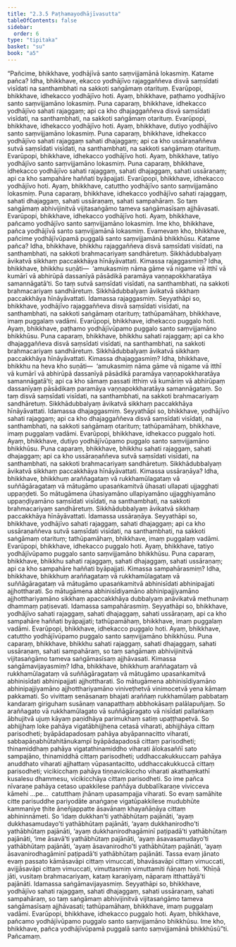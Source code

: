 ```yaml
---
title: "2.3.5 Paṭhamayodhājīvasutta"
tableOfContents: false
sidebar:
  order: 6
type: "tipitaka"
basket: "su"
book: "a5"
---
```



<DynamicBreadcrumb />

<Division number="75" book="a5">

<Paragraph number="459" book="a5">
“Pañcime, bhikkhave, yodhājīvā santo saṃvijjamānā lokasmiṃ. Katame pañca? Idha, bhikkhave, ekacco yodhājīvo rajaggaññeva disvā saṃsīdati visīdati na santhambhati na sakkoti saṅgāmaṃ otarituṃ. Evarūpopi, bhikkhave, idhekacco yodhājīvo hoti. Ayaṃ, bhikkhave, paṭhamo yodhājīvo santo saṃvijjamāno lokasmiṃ.
</Paragraph>

<Paragraph number="460" book="a5">
Puna caparaṃ, bhikkhave, idhekacco yodhājīvo sahati rajaggaṃ; api ca kho dhajaggaññeva disvā saṃsīdati visīdati, na santhambhati, na sakkoti saṅgāmaṃ otarituṃ. Evarūpopi, bhikkhave, idhekacco yodhājīvo hoti. Ayaṃ, bhikkhave, dutiyo yodhājīvo santo saṃvijjamāno lokasmiṃ.
</Paragraph>

<Paragraph number="461" book="a5">
Puna caparaṃ, bhikkhave, idhekacco yodhājīvo sahati rajaggaṃ sahati dhajaggaṃ; api ca kho ussāraṇaññeva sutvā saṃsīdati visīdati, na santhambhati, na sakkoti saṅgāmaṃ otarituṃ. Evarūpopi, bhikkhave, idhekacco yodhājīvo hoti. Ayaṃ, bhikkhave, tatiyo yodhājīvo santo saṃvijjamāno lokasmiṃ.
</Paragraph>

<Paragraph number="462" book="a5">
Puna caparaṃ, bhikkhave, idhekacco yodhājīvo sahati rajaggaṃ, sahati dhajaggaṃ, sahati ussāraṇaṃ; api ca kho sampahāre haññati byāpajjati. Evarūpopi, bhikkhave, idhekacco yodhājīvo hoti. Ayaṃ, bhikkhave, catuttho yodhājīvo santo saṃvijjamāno lokasmiṃ.
</Paragraph>

<Paragraph number="463" book="a5">
Puna caparaṃ, bhikkhave, idhekacco yodhājīvo sahati rajaggaṃ, sahati dhajaggaṃ, sahati ussāraṇaṃ, sahati sampahāraṃ. So taṃ saṅgāmaṃ abhivijinitvā vijitasaṅgāmo tameva saṅgāmasīsaṃ ajjhāvasati. Evarūpopi, bhikkhave, idhekacco yodhājīvo hoti. Ayaṃ, bhikkhave, pañcamo yodhājīvo santo saṃvijjamāno lokasmiṃ. Ime kho, bhikkhave, pañca yodhājīvā santo saṃvijjamānā lokasmiṃ.
</Paragraph>

<Paragraph number="464" book="a5">
Evamevaṃ kho, bhikkhave, pañcime yodhājīvūpamā puggalā santo saṃvijjamānā bhikkhūsu. Katame pañca? Idha, bhikkhave, bhikkhu rajaggaññeva disvā saṃsīdati visīdati, na santhambhati, na sakkoti brahmacariyaṃ sandhāretuṃ. Sikkhādubbalyaṃ āvikatvā sikkhaṃ paccakkhāya hīnāyāvattati. Kimassa rajaggasmiṃ? Idha, bhikkhave, bhikkhu suṇāti—  ‘amukasmiṃ nāma gāme vā nigame vā itthī vā kumārī vā abhirūpā dassanīyā pāsādikā paramāya vaṇṇapokkharatāya samannāgatā’ti. So taṃ sutvā saṃsīdati visīdati, na santhambhati, na sakkoti brahmacariyaṃ sandhāretuṃ. Sikkhādubbalyaṃ āvikatvā sikkhaṃ paccakkhāya hīnāyāvattati. Idamassa rajaggasmiṃ.
</Paragraph>

<Paragraph number="465" book="a5">
Seyyathāpi so, bhikkhave, yodhājīvo rajaggaññeva disvā saṃsīdati visīdati, na santhambhati, na sakkoti saṅgāmaṃ otarituṃ; tathūpamāhaṃ, bhikkhave, imaṃ puggalaṃ vadāmi. Evarūpopi, bhikkhave, idhekacco puggalo hoti. Ayaṃ, bhikkhave, paṭhamo yodhājīvūpamo puggalo santo saṃvijjamāno bhikkhūsu.
</Paragraph>

<Paragraph number="466" book="a5">
Puna caparaṃ, bhikkhave, bhikkhu sahati rajaggaṃ; api ca kho dhajaggaññeva disvā saṃsīdati visīdati, na santhambhati, na sakkoti brahmacariyaṃ sandhāretuṃ. Sikkhādubbalyaṃ āvikatvā sikkhaṃ paccakkhāya hīnāyāvattati. Kimassa dhajaggasmiṃ? Idha, bhikkhave, bhikkhu na heva kho suṇāti—  ‘amukasmiṃ nāma gāme vā nigame vā itthī vā kumārī vā abhirūpā dassanīyā pāsādikā paramāya vaṇṇapokkharatāya samannāgatā’ti; api ca kho sāmaṃ passati itthiṃ vā kumāriṃ vā abhirūpaṃ dassanīyaṃ pāsādikaṃ paramāya vaṇṇapokkharatāya samannāgataṃ. So taṃ disvā saṃsīdati visīdati, na santhambhati, na sakkoti brahmacariyaṃ sandhāretuṃ. Sikkhādubbalyaṃ āvikatvā sikkhaṃ paccakkhāya hīnāyāvattati. Idamassa dhajaggasmiṃ.
</Paragraph>

<Paragraph number="467" book="a5">
Seyyathāpi so, bhikkhave, yodhājīvo sahati rajaggaṃ; api ca kho dhajaggaññeva disvā saṃsīdati visīdati, na santhambhati, na sakkoti saṅgāmaṃ otarituṃ; tathūpamāhaṃ, bhikkhave, imaṃ puggalaṃ vadāmi. Evarūpopi, bhikkhave, idhekacco puggalo hoti. Ayaṃ, bhikkhave, dutiyo yodhājīvūpamo puggalo santo saṃvijjamāno bhikkhūsu.
</Paragraph>

<Paragraph number="468" book="a5">
Puna caparaṃ, bhikkhave, bhikkhu sahati rajaggaṃ, sahati dhajaggaṃ; api ca kho ussāraṇaññeva sutvā saṃsīdati visīdati, na santhambhati, na sakkoti brahmacariyaṃ sandhāretuṃ. Sikkhādubbalyaṃ āvikatvā sikkhaṃ paccakkhāya hīnāyāvattati. Kimassa ussāraṇāya? Idha, bhikkhave, bhikkhuṃ araññagataṃ vā rukkhamūlagataṃ vā suññāgāragataṃ vā mātugāmo upasaṅkamitvā ūhasati ullapati ujjagghati uppaṇḍeti. So mātugāmena ūhasiyamāno ullapiyamāno ujjagghiyamāno uppaṇḍiyamāno saṃsīdati visīdati, na santhambhati, na sakkoti brahmacariyaṃ sandhāretuṃ. Sikkhādubbalyaṃ āvikatvā sikkhaṃ paccakkhāya hīnāyāvattati. Idamassa ussāraṇāya.
</Paragraph>

<Paragraph number="469" book="a5">
Seyyathāpi so, bhikkhave, yodhājīvo sahati rajaggaṃ, sahati dhajaggaṃ; api ca kho ussāraṇaññeva sutvā saṃsīdati visīdati, na santhambhati, na sakkoti saṅgāmaṃ otarituṃ; tathūpamāhaṃ, bhikkhave, imaṃ puggalaṃ vadāmi. Evarūpopi, bhikkhave, idhekacco puggalo hoti. Ayaṃ, bhikkhave, tatiyo yodhājīvūpamo puggalo santo saṃvijjamāno bhikkhūsu.
</Paragraph>

<Paragraph number="470" book="a5">
Puna caparaṃ, bhikkhave, bhikkhu sahati rajaggaṃ, sahati dhajaggaṃ, sahati ussāraṇaṃ; api ca kho sampahāre haññati byāpajjati. Kimassa sampahārasmiṃ? Idha, bhikkhave, bhikkhuṃ araññagataṃ vā rukkhamūlagataṃ vā suññāgāragataṃ vā mātugāmo upasaṅkamitvā abhinisīdati abhinipajjati ajjhottharati. So mātugāmena abhinisīdiyamāno abhinipajjiyamāno ajjhotthariyamāno sikkhaṃ apaccakkhāya dubbalyaṃ anāvikatvā methunaṃ dhammaṃ paṭisevati. Idamassa sampahārasmiṃ.
</Paragraph>

<Paragraph number="471" book="a5">
Seyyathāpi so, bhikkhave, yodhājīvo sahati rajaggaṃ, sahati dhajaggaṃ, sahati ussāraṇaṃ, api ca kho sampahāre haññati byāpajjati; tathūpamāhaṃ, bhikkhave, imaṃ puggalaṃ vadāmi. Evarūpopi, bhikkhave, idhekacco puggalo hoti. Ayaṃ, bhikkhave, catuttho yodhājīvūpamo puggalo santo saṃvijjamāno bhikkhūsu.
</Paragraph>

<Paragraph number="472" book="a5">
Puna caparaṃ, bhikkhave, bhikkhu sahati rajaggaṃ, sahati dhajaggaṃ, sahati ussāraṇaṃ, sahati sampahāraṃ, so taṃ saṅgāmaṃ abhivijinitvā vijitasaṅgāmo tameva saṅgāmasīsaṃ ajjhāvasati. Kimassa saṅgāmavijayasmiṃ? Idha, bhikkhave, bhikkhuṃ araññagataṃ vā rukkhamūlagataṃ vā suññāgāragataṃ vā mātugāmo upasaṅkamitvā abhinisīdati abhinipajjati ajjhottharati. So mātugāmena abhinisīdiyamāno abhinipajjiyamāno ajjhotthariyamāno viniveṭhetvā vinimocetvā yena kāmaṃ pakkamati. So vivittaṃ senāsanaṃ bhajati araññaṃ rukkhamūlaṃ pabbataṃ kandaraṃ giriguhaṃ susānaṃ vanapatthaṃ abbhokāsaṃ palālapuñjaṃ.
</Paragraph>

<Paragraph number="473" book="a5">
So araññagato vā rukkhamūlagato vā suññāgāragato vā nisīdati pallaṅkaṃ ābhujitvā ujuṃ kāyaṃ paṇidhāya parimukhaṃ satiṃ upaṭṭhapetvā. So abhijjhaṃ loke pahāya vigatābhijjhena cetasā viharati, abhijjhāya cittaṃ parisodheti; byāpādapadosaṃ pahāya abyāpannacitto viharati, sabbapāṇabhūtahitānukampī byāpādapadosā cittaṃ parisodheti; thinamiddhaṃ pahāya vigatathinamiddho viharati ālokasaññī sato sampajāno, thinamiddhā cittaṃ parisodheti; uddhaccakukkuccaṃ pahāya anuddhato viharati ajjhattaṃ vūpasantacitto, uddhaccakukkuccā cittaṃ parisodheti; vicikicchaṃ pahāya tiṇṇavicikiccho viharati akathaṃkathī kusalesu dhammesu, vicikicchāya cittaṃ parisodheti. So ime pañca nīvaraṇe pahāya cetaso upakkilese paññāya dubbalīkaraṇe vivicceva kāmehi …pe…  catutthaṃ jhānaṃ upasampajja viharati.
</Paragraph>

<Paragraph number="474" book="a5">
So evaṃ samāhite citte parisuddhe pariyodāte anaṅgaṇe vigatūpakkilese mudubhūte kammaniye ṭhite āneñjappatte āsavānaṃ khayañāṇāya cittaṃ abhininnāmeti. So ‘idaṃ dukkhan’ti yathābhūtaṃ pajānāti, ‘ayaṃ dukkhasamudayo’ti yathābhūtaṃ pajānāti, ‘ayaṃ dukkhanirodho’ti yathābhūtaṃ pajānāti, ‘ayaṃ dukkhanirodhagāminī paṭipadā’ti yathābhūtaṃ pajānāti, ‘ime āsavā’ti yathābhūtaṃ pajānāti, ‘ayaṃ āsavasamudayo’ti yathābhūtaṃ pajānāti, ‘ayaṃ āsavanirodho’ti yathābhūtaṃ pajānāti, ‘ayaṃ āsavanirodhagāminī paṭipadā’ti yathābhūtaṃ pajānāti. Tassa evaṃ jānato evaṃ passato kāmāsavāpi cittaṃ vimuccati, bhavāsavāpi cittaṃ vimuccati, avijjāsavāpi cittaṃ vimuccati, vimuttasmiṃ vimuttamiti ñāṇaṃ hoti. ‘Khīṇā jāti, vusitaṃ brahmacariyaṃ, kataṃ karaṇīyaṃ, nāparaṃ itthattāyā’ti pajānāti. Idamassa saṅgāmavijayasmiṃ.
</Paragraph>

<Paragraph number="475" book="a5">
Seyyathāpi so, bhikkhave, yodhājīvo sahati rajaggaṃ, sahati dhajaggaṃ, sahati ussāraṇaṃ, sahati sampahāraṃ, so taṃ saṅgāmaṃ abhivijinitvā vijitasaṅgāmo tameva saṅgāmasīsaṃ ajjhāvasati; tathūpamāhaṃ, bhikkhave, imaṃ puggalaṃ vadāmi. Evarūpopi, bhikkhave, idhekacco puggalo hoti. Ayaṃ, bhikkhave, pañcamo yodhājīvūpamo puggalo santo saṃvijjamāno bhikkhūsu. Ime kho, bhikkhave, pañca yodhājīvūpamā puggalā santo saṃvijjamānā bhikkhūsū”ti.

</Paragraph>
</Division>

<Paragraph number="476" type="center" book="a5">
Pañcamaṃ.
</Paragraph>